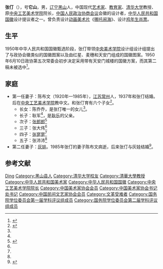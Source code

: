 '''张仃'''（{{bd|1917年|5月19日|2010年|2月21日|catIdx=Zhang张仃}}），号'''它山'''，男，[[辽宁|辽宁]][[黑山县|黑山]]人，中国现代[[艺术家|艺术家]]、[[教育家|教育家]]、[[清华大学|清华大学]]教授、原[[中央工艺美术学院|中央工艺美术学院]]院长，[[中国人民政治协商会议|中国人民政治协商会议]]会徽的设计者，[[中华人民共和国国徽|中华人民共和国国徽]]设计提议者之一。曾负责设计[[动画美术片|动画美术片]]《[[哪吒闹海|哪吒闹海]]》、设计[[鸡年|鸡年]][[生肖票|生肖票]]。

== 生平 ==
1950年中华人民共和国国徽甄选阶段，张仃带领[[中央美术学院|中央美术学院]]设计组设计组提出了与政协会徽类似的国徽图案以及由红星、麦穗和天安门组成的国徽图案。1950年6月10日政协第五次常委会初步决定采用带有天安门城楼的国徽方案，而其第二稿未被选中<ref>{{Cite web|title=到底是谁设计了国徽|url=http://news.xinhuanet.com/collection/2009-09/18/content_12073990.htm|accessdate=|work=新华网|archive-date=2015-09-01|archive-url=https://web.archive.org/web/20150901060205/http://news.xinhuanet.com/collection/2009-09/18/content_12073990.htm|dead-url=no}}</ref>。

== 家庭 ==
* 第一任妻子：陈布文（1920年—1985年），[[江苏|江苏]][[常州|常州]]人，1937年和张仃结婚。后在[[中央工艺美术学院|中央工艺美术学院]]教中文。和张仃育有六个子女<ref name=tidui>{{Cite web |url = http://e.cjn.cn/rwhb/html/2012-03/01/content_4972804.htm |title = 张仃：画家背后坚强的家庭梯队 |author =|date = 2012-03-01 |publisher = 长江日报 |language =|accessdate =|quote =|archive-url = https://web.archive.org/web/20171016174933/http://e.cjn.cn/rwhb/html/2012-03/01/content_4972804.htm |archive-date = 2017-10-16 |dead-url = yes }}</ref>。
** 长女：陈乔乔，是张仃唯一的女儿<ref name=xinzg/>。
** 长子：耿军<ref name=xinzg/>，是[[耿乐|耿乐]]的父亲。
** 次子：[[张郎郎|张郎郎]]<ref name=xinzg>{{Cite web|url =http://history.people.com.cn/GB/198819/206832/13832020.html|title =张寥寥口述：父亲张仃——包装新中国|author =|date =2011-01-27|publisher =人民网|language =|accessdate =|quote =|archive-date =2020-05-18|archive-url =https://web.archive.org/web/20200518044117/http://history.people.com.cn/GB/198819/206832/13832020.html}}</ref>
** 三子：张大伟<ref name=xinzg/>
** 四子：[[张寥寥|张寥寥]]<ref name=xinzg/>
** 五子：张沛沛<ref name=xinzg/>
* 第二任妻子：[[灰娃|灰娃]]。1985年张仃的妻子陈布文病逝，后来张仃与灰娃结婚<ref>{{Cite web |url = http://ent.sina.com.cn/m/c/2010-02-23/13482880159.shtml |title = 张仃与灰娃的诗画人生 |author =  |date = 2010-02-23 |publisher = 新浪 |language =  |accessdate =  |quote =  |archive-date = 2021-02-16 |archive-url = https://web.archive.org/web/20210216051733/http://ent.sina.com.cn/m/c/2010-02-23/13482880159.shtml }}</ref>。

== 参考文献 ==
{{Reflist}}

{{国务院学位委员会第一届学科评议组/文学}}
{{国务院学位委员会第二届学科评议组/文学}}
{{Navboxes 
| title  = 张仃在[[中国美术家协会|中国美术家协会]]的职务
| list1  =
{{中国美术家协会第一届理事会}}
{{中国美术家协会第二届理事会}}
{{中国美术家协会第三届理事会}}
{{中国美术家协会第四届理事会}}
}}
{{Navboxes 
| title  = 张仃在[[中国民间文艺家协会|中国民间文艺家协会]]的职务
| list1  =
{{中国民间文艺研究会第一届理事会}}
}}
{{Navboxes 
| title  = 张仃在[[中国文学艺术界联合会|中国文学艺术界联合会]]的职务
| list1  =
{{中国文学艺术界联合会第四届全国委员会}}
}}

{{Authority control}}
{{DEFAULTSORT:Zhang张仃}}
[[Category:张姓|Ding]]
[[Category:黑山县人|Category:黑山县人]]
[[Category:清华大学校友|Category:清华大学校友]]
[[Category:清華大學教授|Category:清華大學教授]]
[[Category:中华人民共和国美术家|Category:中华人民共和国美术家]]
[[Category:中华人民共和国国徽|Category:中华人民共和国国徽]]
[[Category:中央工艺美术学院院长|Category:中央工艺美术学院院长]]
[[Category:中国美术家协会会员|Category:中国美术家协会会员]]
[[Category:中国美术家协会书记处书记|Category:中国美术家协会书记处书记]]
[[Category:中国民间文艺家协会会员|Category:中国民间文艺家协会会员]]
[[Category:文革受难者|Category:文革受难者]]
[[Category:国务院学位委员会第一届学科评议组成员|Category:国务院学位委员会第一届学科评议组成员]]
[[Category:国务院学位委员会第二届学科评议组成员|Category:国务院学位委员会第二届学科评议组成员]]